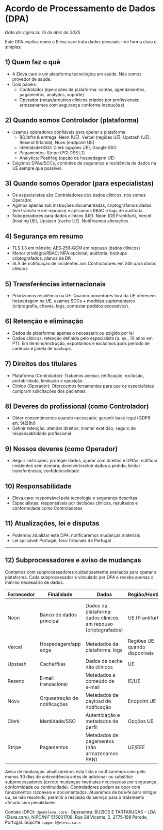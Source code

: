 # Acordo de Processamento de Dados (DPA)

_Data de vigência: 16 de abril de 2025_

Este DPA explica como a Eleva.care trata dados pessoais—de forma clara e simples.

## 1) Quem faz o quê

- A Eleva.care é um plataforma tecnológica em saúde. Não somos provedor de saúde.
- Dois papéis:
  - Controlador (operações da plataforma: contas, agendamentos, pagamentos, analytics, suporte)
  - Operador (notas/arquivos clínicos criados por profissionais: armazenamos com segurança conforme instruções)

## 2) Quando somos Controlador (plataforma)

- Usamos operadores confiáveis para operar a plataforma:
  - BD/infra & entrega: Neon (UE), Vercel (regiões UE), Upstash (UE), Resend (Irlanda), Novu (endpoint UE)
  - Identidade/SSO: Clerk (opções UE), Google SSO
  - Pagamentos: Stripe (PCI DSS L1)
  - Analytics: PostHog (opção de hospedagem UE)
- Exigimos DPAs/SCCs, controles de segurança e residência de dados na UE sempre que possível.

## 3) Quando somos Operador (para especialistas)

- Os especialistas são Controladores dos dados clínicos; nós somos Operador.
- Agimos apenas sob instruções documentadas, criptografamos dados (em trânsito e em repouso) e aplicamos RBAC e logs de auditoria.
- Suboperadores para dados clínicos (UE): Neon (DB Frankfurt), Vercel (hosting UE), Upstash (cache UE). Notificamos alterações.

## 4) Segurança em resumo

- TLS 1.3 em trânsito; AES‑256‑GCM em repouso (dados clínicos)
- Menor privilégio/RBAC; MFA opcional; auditoria; backups criptografados; planos de DR
- SLA de notificação de incidentes aos Controladores em 24h para dados clínicos

## 5) Transferências internacionais

- Priorizamos residência na UE. Quando provedores fora da UE oferecem hospedagem na UE, usamos SCCs + medidas suplementares (criptografia, chaves, logs, contestar pedidos excessivos).

## 6) Retenção e eliminação

- Dados de plataforma: apenas o necessário ou exigido por lei
- Dados clínicos: retenção definida pelo especialista (p. ex., 10 anos em PT). Em término/instrução, exportamos e excluímos após período de carência e janela de backups.

## 7) Direitos dos titulares

- Plataforma (Controlador): Tratamos acesso, retificação, exclusão, portabilidade, limitação e oposição.
- Clínico (Operador): Oferecemos ferramentas para que os especialistas cumpram solicitações dos pacientes.

## 8) Deveres do profissional (como Controlador)

- Obter consentimentos quando necessário; garantir base legal (GDPR art. 9(2)(h))
- Definir retenção; atender direitos; manter exatidão; seguro de responsabilidade profissional

## 9) Nossos deveres (como Operador)

- Seguir instruções; proteger dados; ajudar com direitos e DPIAs; notificar incidentes sem demora; devolver/excluir dados a pedido; limitar transferências; confidencialidade

## 10) Responsabilidade

- Eleva.care: responsável pela tecnologia e segurança descritas
- Especialistas: responsáveis por decisões clínicas, resultados e conformidade como Controladores

## 11) Atualizações, lei e disputas

- Podemos atualizar este DPA; notificaremos mudanças materiais
- Lei aplicável: Portugal; foro: tribunais de Portugal

---

## 12) Subprocessadores e aviso de mudanças

Contamos com subprocessadores cuidadosamente avaliados para operar a plataforma. Cada subprocessador é vinculado por DPA e recebe apenas o mínimo necessário de dados.

| Fornecedor | Finalidade                   | Dados                                                           | Região/Hosting                | Salvaguardas                                                  |
| ---------- | ---------------------------- | --------------------------------------------------------------- | ----------------------------- | ------------------------------------------------------------- |
| Neon       | Banco de dados principal     | Dados da plataforma; dados clínicos em repouso (criptografados) | UE (Frankfurt)                | DPA, SCCs (se aplicável), criptografia em repouso/em trânsito |
| Vercel     | Hospedagem/app edge          | Metadados da plataforma, logs                                   | Regiões UE quando disponíveis | DPA, SCCs (se aplicável)                                      |
| Upstash    | Cache/filas                  | Dados de cache não clínicos                                     | UE                            | DPA, SCCs (se aplicável)                                      |
| Resend     | E‑mail transacional          | Metadados e conteúdo de e‑mail                                  | IE/UE                         | DPA, SCCs (se aplicável)                                      |
| Novu       | Orquestração de notificações | Metadados de payload de notificação                             | Endpoint UE                   | DPA, SCCs (se aplicável)                                      |
| Clerk      | Identidade/SSO               | Autenticação e metadados de perfil                              | Opções UE                     | DPA, SCCs (se aplicável)                                      |
| Stripe     | Pagamentos                   | Metadados de pagamentos (não armazenamos PAN)                   | UE/EEE                        | PCI DSS L1, DPA, SCCs                                         |

Aviso de mudanças: atualizaremos esta lista e notificaremos com pelo menos 30 dias de antecedência antes de adicionar ou substituir subprocessadores (exceto mudanças imediatas necessárias por segurança, conformidade ou continuidade). Controladores podem se opor com fundamentos razoáveis e documentados. Atuaremos de boa‑fé para mitigar ou, se não resolvido, permitir a rescisão do serviço para o tratamento afetado sem penalidades.

Contato (DPO): `dpo@eleva.care` · Operadora: BÚZIOS E TARTARUGAS – LDA (Eleva.care), NIPC/NIF 515001708, Rua Gil Vicente, 2, 2775‑198 Parede, Portugal. Suporte `support@eleva.care`.
